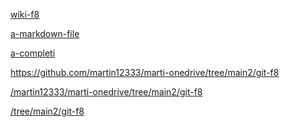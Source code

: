[[wiki-f8]]


[[a-markdown-file]]

[[a-completi]]


[[https://github.com/martin12333/marti-onedrive/tree/main2/git-f8]]

[[/martin12333/marti-onedrive/tree/main2/git-f8]]


[[/tree/main2/git-f8]]